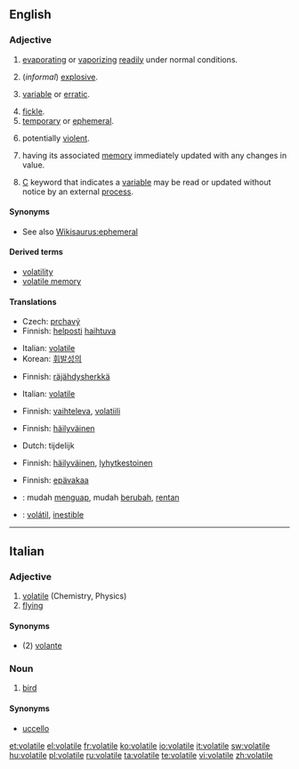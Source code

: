 ==English==
{{wikipedia}}

===Adjective===
{{infl|en|adjective}}

# {{physics}} [[evaporating]] or [[vaporizing]] [[readily]] under normal conditions.
# {{chemistry}} (''informal'') [[explosive]].
# {{context|of a price etc}} [[variable]] or [[erratic]].
# [[fickle]].
# [[temporary]] or [[ephemeral]].
# {{context|of a situation}} potentially [[violent]].
# {{computing|of a variable}} having its associated [[memory]] immediately updated with any changes in value.
# {{programming}} [[C]] keyword that indicates a [[variable]] may be read or updated without notice by an external [[process]].

====Synonyms====
* See also [[Wikisaurus:ephemeral]]

====Derived terms====
* [[volatility]]
* [[volatile memory]]

====Translations====
{{trans-top|evaporating or vaporizing readily under normal conditions}}
* Czech: [[prchavý]] {{m}}
* Finnish: [[helposti]] [[haihtuva]]
{{trans-mid}}
* Italian: [[volatile#Italian|volatile]]
* Korean: [[휘발성의]]
{{trans-bottom}}

{{trans-top|(informal) explosive}}
* Finnish: [[räjähdysherkkä]]
{{trans-mid}}
* Italian: [[volatile#Italian|volatile]]
{{trans-bottom}}

{{trans-top|(of a price etc) variable or erratic}}
* Finnish: [[vaihteleva]], [[volatiili]]
{{trans-mid}}
{{trans-bottom}}

{{trans-top|fickle}}
* Finnish: [[häilyväinen]]
{{trans-mid}}
{{trans-bottom}}

{{trans-top|temporary or ephemeral}}
* Dutch: tijdelijk
{{trans-mid}}
* Finnish: [[häilyväinen]], [[lyhytkestoinen]]
{{trans-bottom}}

{{trans-top|(of a situation) potentially violent}}
* Finnish: [[epävakaa]]
{{trans-mid}}
{{trans-bottom}}

{{checktrans-top}}
* {{ttbc|Indonesian}}: mudah [[uap|menguap]], mudah [[ubah|berubah]], [[rentan]]
* {{ttbc|Spanish}}: [[volátil]], [[inestible]]
{{checktrans-bottom}}

----

==Italian==

===Adjective===
{{it-adj|volatil|e|i}}

# [[volatile#English|volatile]] (Chemistry, Physics)
# [[flying]]

====Synonyms====
* (2) [[volante]]

===Noun===
{{it-noun|volatil|m|e|i}}

# [[bird]]

====Synonyms====
* [[uccello]]

[[et:volatile]]
[[el:volatile]]
[[fr:volatile]]
[[ko:volatile]]
[[io:volatile]]
[[it:volatile]]
[[sw:volatile]]
[[hu:volatile]]
[[pl:volatile]]
[[ru:volatile]]
[[ta:volatile]]
[[te:volatile]]
[[vi:volatile]]
[[zh:volatile]]